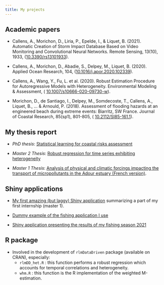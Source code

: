 ```yaml
---
title: My projects
---
```


## Academic papers

- Callens, A., Morichon, D., Liria, P., Epelde, I., & Liquet, B. (2021). Automatic Creation of Storm Impact Database Based on Video Monitoring and Convolutional Neural Networks. Remote Sensing, 13(10), 1933, (<a href="https://doi.org/10.3390/rs13101933" target="_blank">10.3390/rs13101933</a>).

- Callens, A., Morichon, D., Abadie, S., Delpey, M., Liquet, B. (2020).  Applied Ocean Research, 104, 
(<a href="https://doi.org/10.1016/j.apor.2020.102339" target="_blank">10.1016/j.apor.2020.102339</a>).

- Callens, A., Wang, Y., Fu, L. et al. (2020). Robust Estimation Procedure for Autoregressive Models with Heterogeneity. Environmental Modeling & Assessment, ( <a href="https://doi.org/10.1007/s10666-020-09730-w" target="_blank">10.1007/s10666-020-09730-w</a>).

- Morichon, D., de Santiago, I., Delpey, M., Somdecoste, T., Callens, A., Liquet, B., ... & Arnould, P. (2018). Assessment of flooding hazards at an engineered beach during extreme events: Biarritz, SW France. Journal of Coastal Research, 85(sp1), 801-805, ( <a href="https://doi.org/10.2112/SI85-161.1" target="_blank">10.2112/SI85-161.1</a>).

## My thesis report

- *PhD thesis*: <a href="http://www.theses.fr/2021PAUU3016" target="_blank"> Statistical learning for coastal risks assessment</a>

- *Master 2 Thesis*: <a href="/doc/Master_thesis_2_Callens_Aurelien.pdf" target="_blank"> Robust regression for time series exhibiting heterogeneity</a>

- *Master 1 Thesis*: <a href="/doc/Master_thesis_1_Callens_Aurelien.pdf" target="_blank"> Analysis of physical and climatic forcings impacting the transport of micropollutants in the Adour estuary (French version)</a>. 

## Shiny applications

- <a href="https://aureliencallens.shinyapps.io/application/" target="_blank">My first amazing (but laggy) Shiny application</a> summarizing a part of my first internship (master 1).

- <a href="https://aureliencallens.shinyapps.io/Dummy_angler_app/" target="_blank">Dummy example of the fishing application I use </a>

- <a href="https://aureliencallens.shinyapps.io/Fishing_analysis/" target="_blank">Shiny application presenting the results of my fishing season 2021</a>

## R package

- Involved in the development of `rlmDataDriven` package (available on CRAN), especially: 
    + `rlmDD_het.R` : this function performs a robust regression which accounts for temporal correlations and heterogeneity.
    + `whm.R` : this function is the R implementation of the weighted M-estimation.